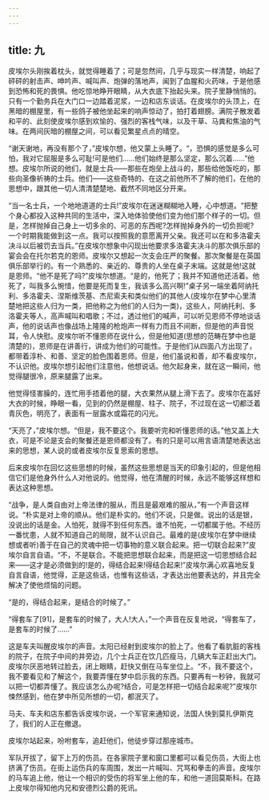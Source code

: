 ```yaml
---
---
---
```

title: 九
---




皮埃尔头刚挨着枕头，就觉得睡着了；可是忽然间，几乎与现实一样清楚，响起了砰砰的射击声、呻吟声、喊叫声、炮弹的落地声，闻到了血腥和火药味，于是他感到恐怖和死的畏惧。他吃惊地睁开眼睛，从大衣底下抬起头来。院子里静悄悄的。只有一个勤务兵在大门口一边踏着泥浆，一边和店东谈话。在皮埃尔的头顶上，在黑暗的棚屋里，有一些鸽子被他坐起来的响声惊动了，拍打着翅膀。满院子散发着和平的、此刻使皮埃尔感到欢愉的、强烈的客栈气味，以及干草、马粪和焦油的气味。在两间灰暗的棚屋之间，可以看见繁星点点的晴空。

“谢天谢地，再没有那个了，”皮埃尔想，他又蒙上头睡了。“，恐惧的感觉是多么可怕，我对它屈服是多么可耻!可是他们……他们始终是那么坚定，那么沉着……”他想。皮埃尔所说的他们，就是士兵——那些在炮垒上战斗的，那些给他饭吃的，那些向圣像祈祷的士兵。他们——这些奇特的、在这之前他所不了解的他们，在他的思想中，跟其他一切人清清楚楚地、截然不同地区分开来。

“当一名士兵，一个地地道道的士兵!”皮埃尔在迷迷糊糊地入睡，心中想道。“把整个身心都投入这种共同的生活中，深入地体验使他们变为他们那个样子的一切。但是，怎样抛掉自己身上一切多余的、可恶的东西呢?怎样抛掉身外的一切负担呢?一个时期我能做到这一点。我可以按照我的意愿离开父亲。我还可以在和多洛霍夫决斗以后被罚去当兵。”在皮埃尔想象中闪现出他要求多洛霍夫决斗的那次俱乐部的宴会会在托尔若克的恩师。皮埃尔又想起一次支会庄严的聚餐。那次聚餐是在英国俱乐部举行的。有一个熟悉的、亲近的、尊贵的人坐在桌子末端。这就是他!这就是恩师。“他不是死了吗?”皮埃尔想道。“是的，他死了；我并不知道他还活着。他死了，叫我多么惋惜，他要是死而复生，我该多么高兴啊!”桌子另一端坐着阿纳托利、多洛霍夫、涅斯维茨基、杰尼索夫和类似他们的其他人(皮埃尔在梦中心里清楚地把这些人归为一类，把他称之为他们的人归为一类)，这些人，阿纳托利、多洛霍夫等人，高声喊叫和唱歌；不过，透过他们的喊声，可以听见恩师不停地谈话声，他的说话声也像战场上隆隆的枪炮声一样有力而且不间断，但是他的声音悦耳，令人快慰。皮埃尔听不懂恩师在说什么，但是他知道(思想的范畴在梦中也是清楚的)，恩师是在讲善行，讲成为他们的可能性。于是他们从四面八方出现了，都带着淳朴、和善、坚定的脸色围着恩师。但是，他们虽说和善，却不看皮埃尔，不认识他。皮埃尔想引起他们注意他，他想说话。他欠起身来，就在这一瞬间，他觉得腿很冷，原来腿露了出来。

他觉得怪害臊的，连忙用手捂着他的腿，大衣果然从腿上滑下去了。皮埃尔在盖好大衣的时候，睁眼一看，见到的仍然是棚屋、柱子、院子，不过现在这一切都泛着青灰色，明亮了，表面有一层露水或霜花的闪光。

“天亮了，”皮埃尔想。“但是，我不要这个。我要听完和听懂恩师的话。”他又盖上大衣，可是不论是支会的聚餐还是恩师都没有了。有的只是可以用言语清楚地表达出来的思想，某人说的或者皮埃尔反复思索的思想。

后来皮埃尔在回忆这些思想的时候，虽然这些思想是当天的印象引起的，但是他相信它们是他身外什么人对他说的。他觉得，他在清醒的时候，永远不能够这样想和表达这种思想。

“战争，是人类自由对上帝法律的服从，而且是最艰难的服从，”有一个声音这样说。“朴实是对上帝的顺从。他们是朴实的。他们不说，只是做。说出的话是银，没说出的话是金。人怕死，就得不到任何东西。谁不怕死，一切都属于他。不经历一番忧患，人就不知道自己的局限，就不认识自己。最难的是(皮埃尔在梦中继续想或者听)善于在自己的灵魂中把一切事物的意义联合起来。把一切联合起来?”皮埃尔自言自语。“不，不是联合。不能把思想联合起来，而是把这一切思想结合起来——这才是必须做到的!是的，得结合起来!得结合起来!”皮埃尔满心欢喜地反复自言自语，他觉得，正是这些话，也惟有这些话，才表达出他要表达的，并且完全解决了使他烦恼的问题。

“是的，得结合起来，是结合的时候了。”

“得套车了[91]，是套车的时候了，大人!大人，”一个声音在反复地说，“得套车了，是套车的时候了……”

这是车夫叫醒皮埃尔的声音。太阳已经射到皮埃尔的脸上了。他看了看肮脏的客栈的院子，在院子中间的井旁边，几个士兵正在饮几匹瘦马，几辆大车正赶出大门。皮埃尔厌恶地转过脸去，闭上眼睛，赶快又倒在马车坐位上。“不，我不要这个，我不要看见和了解这个，我要弄懂在梦中启示我的东西。只要再有一秒钟，我就可以把一切都弄懂了。我应该怎么办呢?结合，可是怎样把一切结合起来呢?”皮埃尔悚然感到，他在梦中所见所想的一切，都泯灭了。

马夫、车夫和店东都告诉皮埃尔说，一个军官来通知说，法国人快到莫扎伊斯克了，我们的人正在撤退。

皮埃尔站起来，吩咐套车，追赶他们，他徒步穿过那座城市。

军队开拔了，留下上万的伤员。在各家院子里和窗口里都可以看见伤员，大街上也挤满了伤员。在街上运伤兵的车周围，发出一片喊叫、咒骂和拳击的声音。皮埃尔的马车追上他，他让一个相识的受伤的将军坐上他的车，和他一道回莫斯科。在路上皮埃尔得知他内兄和安德烈公爵的死讯。